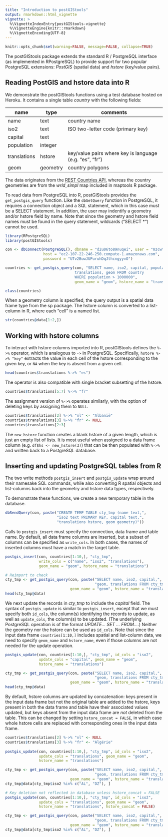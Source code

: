 ```yaml
---
title: "Introduction to postGIStools"
output: rmarkdown::html_vignette
vignette: >
  %\VignetteIndexEntry{postGIStools-vignette}
  %\VignetteEngine{knitr::rmarkdown}
  %\VignetteEncoding{UTF-8}
---
```


```r
knitr::opts_chunk$set(warning=FALSE, message=FALSE, collapse=TRUE)
```

The postGIStools package extends the standard R / PostgreSQL interface (as implemented in RPostgreSQL) to provide support for two popular PostgreSQL extensions: _PostGIS_ (spatial data) and _hstore_ (key/value pairs). 


## Reading PostGIS and hstore data into R

We demonstrate the postGIStools functions using a test database hosted on Heroku. It contains a single table _country_ with the following fields:

| name      | type   | comments |
|-----------|--------|-------------------------------------|
| name      | text   | country name |
| iso2      | text   | ISO two-letter code (primary key) |
| capital   | text   | |
| population| integer | |
| translations| hstore | key/value pairs where key is language (e.g. "es", "fr") |
| geom      | geometry | country polygons |


The data originates from the [REST Countries API](https://restcountries.eu/), whereas the country geometries are from the _wrld\_simpl_ map included in maptools R package.

To read data from PostgreSQL into R, postGIStools provides the `get_postgis_query` function. Like the `dbGetQuery` function in PostgreSQL, it requires a connection object and a SQL statement, which in this case must be a SELECT statement. In addition, the user may indentify a geometry and/or hstore field by name. Note that since the geometry and hstore field names must be found in the query statement, wildcards ("SELECT *") cannot be used.

```r
library(RPostgreSQL)
library(postGIStools)

con <- dbConnect(PostgreSQL(), dbname = "d2u06to89nuqei", user = "mzcwtmyzmgalae",
                 host = "ec2-107-22-246-250.compute-1.amazonaws.com",
                 password = "UTv2BuwJUPuruhDqJthcngyyvO")

countries <- get_postgis_query(con, "SELECT name, iso2, capital, population,
                               translations, geom FROM country 
                               WHERE population > 1000000",
                               geom_name = "geom", hstore_name = "translations")

class(countries)
```

When a geometry column is specified, the query output is a spatial data frame type from the sp package. The hstore column is converted to a list-column in R, where each "cell" is a named list.

```r
str(countries@data[1:2,])
```


## Working with hstore columns

To interact with hstore columns imported into R, postGIStools defines the `%->%` operator, which is analogous to `->` in PostgreSQL. Specifically, `hstore %->% "key"` extracts the value in each cell of the hstore corresponding to the given key, or `NA` when the key is absent from a given cell.

```r
head(countries$translations %->% "es")
```

The operator is also compatible with single bracket subsetting of the hstore.
```r
countries$translations[5:7] %->% "fr"
```

The assignment version of `%->%` operates similarly, with the option of deleting keys by assigning them to `NULL`.
```r
countries$translations[2] %->% "nl" <- "Albanië"
countries$translations[3] %->% "fr" <- NULL
countries$translations[2:3]
```

The `new_hstore` function creates a blank hstore of a given length, which is just an empty list of lists. It is most useful when assigned to a data frame column (e.g. `df$hs <- new_hstore(3)`) that can be then populated with `%->%` and written back to a PostgreSQL database.


## Inserting and updating PostgreSQL tables from R

The two write methods `postgis_insert` and `postgis_update` wrap around their namesake SQL commands, while also converting R spatial objects and list-columns back into the geometry and hstore data types, respectively.

To demonstrate these functions, we create a new temporary table in the database.
```r
dbSendQuery(con, paste("CREATE TEMP TABLE cty_tmp (name text,", 
                       "iso2 text PRIMARY KEY, capital text,",
                       "translations hstore, geom geometry)"))
```

Calls to `postgis_insert` must specify the connection, data frame and table name. By default, all data frame columns are inserted, but a subset of columns can be specified as `write_cols`. In both cases, the names of inserted columns must have a match in the target table.
```r
postgis_insert(con, countries[1:10,], "cty_tmp",
               write_cols = c("name", "iso2", "translations"),
               geom_name = "geom", hstore_name = "translations")

# Reimport to check
cty_tmp <- get_postgis_query(con, paste("SELECT name, iso2, capital,",
                                        "geom, translations FROM cty_tmp"),
                             geom_name = "geom", hstore_name = "translations")
head(cty_tmp@data)
```

We next update the records in _cty\_tmp_ to include the _capital_ field. The syntax of `postgis_update` is similar to `postgis_insert`, except that we must specify both `id_cols`, the column(s) identifying the records to update, as well as `update_cols`, the column(s) to be updated. (The underlying PostgreSQL operation is of the format _UPDATE... SET ... FROM..._.) Neither the geometry nor the hstore can be used as `id_cols`. Note that since the input data frame `countries[1:10,]` includes spatial and list-column data, we need to specify `geom_name` and `hstore_name`, even if those columns are not needed for the update operation.

```r
postgis_update(con, countries[1:10,], "cty_tmp", id_cols = "iso2", 
               update_cols = "capital", geom_name = "geom", 
               hstore_name = "translations")

cty_tmp <- get_postgis_query(con, paste("SELECT name, iso2, capital,",
                                        "geom, translations FROM cty_tmp"),
                             geom_name = "geom", hstore_name = "translations")
head(cty_tmp@data)
```

By default, hstore columns are updated by concatenation: keys present in the input data frame but not the original table are added to the hstore, keys present in both the data frame and table have their associated values updated, but keys absent from the input data frame are _not_ deleted from the table. This can be changed by setting `hstore_concat = FALSE`, in which case whole hstore cells are replaced with corresponding ones in the input data frame.

```r
countries$translations[2] %->% "nl" <- NULL
countries$translations[3] %->% "fr" <- "Algérie"
 
postgis_update(con, countries[1:10,], "cty_tmp", id_cols = "iso2", 
               update_cols = "translations", geom_name = "geom", 
               hstore_name = "translations")

cty_tmp <- get_postgis_query(con, paste("SELECT name, iso2, capital,",
                                        "geom, translations FROM cty_tmp"),
                             geom_name = "geom", hstore_name = "translations")
cty_tmp@data[cty_tmp$iso2 %in% c("AL", "DZ"), ]

# Key deletion not reflected in database unless hstore_concat = FALSE
postgis_update(con, countries[1:10,], "cty_tmp", id_cols = "iso2", 
               update_cols = "translations", geom_name = "geom", 
               hstore_name = "translations", hstore_concat = FALSE)

cty_tmp <- get_postgis_query(con, paste("SELECT name, iso2, capital,",
                                        "geom, translations FROM cty_tmp"),
                             geom_name = "geom", hstore_name = "translations")
cty_tmp@data[cty_tmp$iso2 %in% c("AL", "DZ"), ]
```
